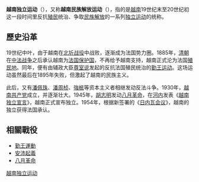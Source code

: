 {{Expand language|vi|page1=Phong trào giải phóng dân tộc Việt Nam (1885–1945)|time=2021-11-25}}
{{Infobox military conflict
|conflict= 越南獨立運動
|partof= 
|image = File:Statue of Phan Dinh Phung 2 crop.JPG
|caption= [[勤王運動|勤王運動]]領導人之一的[[潘廷逢|潘廷逢]]
|place={{flagicon image|Flag of French Indochina.svg}} [[法屬印度支那|法屬印度支那]][[東京保護國|東京保護國]]、[[安南保護國|安南保護國]]、[[交趾支那|交趾支那]]
|date= 1885 - 1945年
|result=
|combatant1=[[File:VNQPHhoiky.png|22px]] [[越南光復會|越南光復會]]（1912 - 15）<br />{{flagicon image|Flag of Vietnam Revolutionary League.svg}} [[越南革命同盟會|越南革命同盟會]]（1942 - ）
*{{flagicon image|Flag of VNQDD.svg}} [[越南國民黨|越南國民黨]]
支持：<br />{{ROC-1928}}
|
combatant2=*{{flagicon image|Flag of the Communist Party of Vietnam.svg}} [[越南共產黨|越南共產黨]]
{{flagicon image|Flag of North Vietnam (1945–1955).svg}} [[越南獨立同盟會|越南獨立同盟會]]（1941 - ）
*{{flagicon image|Flag of the Communist Party of Vietnam.svg}} [[越南共產黨|越南共產黨]]
支持：<br />{{CPC}}
|combatant3={{FRA}}
*{{flagicon image|Flag of French Indochina.svg}} [[法屬印度支那|法屬印度支那]]

{{flag|Empire of Japan}}（1940-1945年）
{{flagicon image|Flag of the Empire of Vietnam (1945).svg}} [[越南帝國|越南帝國]]（1945年）
|commander1=[[File:VNQPHhoiky.png|22px]] [[潘佩珠|潘佩珠]]{{POW}}<br />{{flagicon image|Flag of VNQDD.svg}} [[阮太學|阮太學]]{{KIA}}<br />{{flagicon image|Flag of VNQDD.svg}} [[武鴻卿|武鴻卿]]<br />{{Flagicon|ROC}} [[張發奎|張發奎]]<br />{{Flagicon|ROC}} [[張佩公|張佩公]]
|
commander2={{flagicon image|Flag of the Communist Party of Vietnam.svg}} [[胡志明|胡志明]]
|commander3={{Flagicon|FRA}} [[亨利·羅塞爾·德·可爾西|亨利·羅塞爾·德·可爾西]]<br />{{flagicon image|Flag of the Empire of Vietnam (1945).svg}} [[保大帝|保大帝]]
|strength1= 
|strength2= 
|casualties1=
|casualties2=
|}}

'''越南独立运动'''（{{vie|qn=Phong trào độc lập Việt Nam|hn=風潮獨立越南}}），又称'''越南民族解放运动'''（{{vie|qn=Phong trào giải phóng dân tộc Việt Nam|hn=風潮解放民族越南}}），指的是[[越南|越南]]19世纪末至20世纪初这一段时间里反抗[[殖民|殖民]]统治、争取[[民族解放|民族解放]]的一系列[[独立运动|独立运动]]的统称。

==歷史沿革==
19世纪中叶，由于越南在[[北圻战役|北圻战役]]中战败，逐渐成为法国势力圈。1885年，[[清朝|清朝]]在[[中法战争|中法战争]]之后承认越南为[[法国|法国]][[保护国|保护国]]，不再给予越南支持，越南正式沦为法国[[殖民地|殖民地]]。同年，便有由辅政大臣[[尊室说|尊室说]]发起的反抗法国殖民统治的[[勤王运动|勤王运动]]。这场运动虽然最后在1895年失败，但激起了越南的民族主义。

此后，又有[[潘佩珠|潘佩珠]]、[[潘周桢|潘周桢]]、[[強㭽|強㭽]]等资本主义者相继发动反法斗争。1930年，[[越南共产党|越南共产党]]成立，并逐渐壮大。1945年，[[胡志明|胡志明]]发动[[八月革命|八月革命]]，在[[河内|河内]]发表《[[越南独立宣言|越南独立宣言]]》，越南正式宣布独立。1954年，根据新签署的《[[日内瓦会议_(1954年)|日内瓦会议]]》，越南的独立获得法国承认。

==相關戰役==
*[[勤王運動|勤王運動]]
*[[安沛起義|安沛起義]]
*[[八月革命|八月革命]]

{{越南独立运动}}

[[Category:越南独立运动|]]